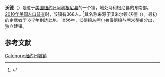 {{Infobox settlement
|official_name            = 沃德
|settlement_type          = 镇
|nickname                 = 
|motto                    =

<!-- Images -->
|image_skyline            = 
|imagesize                = 
|image_caption            = 
|image_flag               = 
|image_seal               =

<!-- Maps --> 
|pushpin_map              = New York
|pushpin_label            = 沃德
|pushpin_label_position   = <!-- the position of the pushpin label: left, right, top, bottom, none -->
|pushpin_map_caption      =
|pushpin_mapsize          =
|image_map                = 
|mapsize                  = 
|map_caption              = 
|image_map1               = 
|mapsize1                 = 
|map_caption1             =

<!-- Location -->
|coordinates_display      = inline,title
|coordinates_region       = US-NY
|subdivision_type         = [[国家|国家]]
|subdivision_name         = [[美国|美国]]
|subdivision_type1        = [[美国行政区划|州]]
|subdivision_name1        = [[纽约州|纽约州]]
|subdivision_type2        = [[纽约州行政区划|县]]
|subdivision_name2        = [[阿利根尼县_(纽约州)|阿利根尼县]]
|government_footnotes     = 
|government_type          =
|established_title        = 
|established_date         =

<!-- Area -->
|unit_pref  =  Imperial
|area_footnotes           = 
|area_magnitude           = 
|area_total_km2           = 75.6
|area_land_km2            = 75.6
|area_water_km2           = 0.0
|area_total_sq_mi         = 29.2
|area_land_sq_mi          = 29.2
|area_water_sq_mi         = 0.0

<!-- Population -->
|population_as_of         = [[2010年美国人口普查|2010]]
|population_footnotes     = 
|population_total         = 368
|population_density_km2   = auto
|population_density_sq_mi =

<!-- General information -->
|timezone                 = [[美国东部时间|美国东部时间]]
|utc_offset               = -5
|timezone_DST             = EDT
|utc_offset_DST           = -4
|elevation_footnotes      = 
|elevation_m              = 674
|elevation_ft             = 2211
|latd = 42 |latm = 13 |lats = 30 |latNS = N
|longd = 77 |longm = 54 |longs = 5 |longEW = W

<!-- Area/postal codes & others -->
|postal_code_type         = 
|postal_code              = 
|area_code                = 
|website                  = 
|footnotes                = 
}}
'''沃德'''（{{lang-en|Ward}}）是位于[[美国|美国]][[纽约州|纽约州]][[阿利根尼县_(纽约州)|阿利根尼县]]的一个镇，地处阿利根尼县的东南部。[[2010年美国人口普查|2010年美国人口普查]]时，该镇有368人。<ref name>{{cite web|url=http://factfinder2.census.gov|publisher=[[United_States_Census_Bureau|United States Census Bureau]]|title=American FactFinder|accessdate=2020-09-12|archive-date=2013-09-11|archive-url=https://web.archive.org/web/20130911234518/http://factfinder2.census.gov/|dead-url=no}}</ref>其名称来源于汉米尔顿·沃德（{{lang|en|Hamilton Ward}}）。最初的定居者于1817年到达此地。1856年，沃德镇从[[阿尔弗雷德_(纽约州)|阿尔弗雷德镇]]与[[阿米蒂_(纽约州)|阿米蒂镇]]分出，独立建镇。

== 参考文献 ==
{{reflist}}

{{NY-stub}}
[[Category:纽约州城镇|Category:纽约州城镇]]